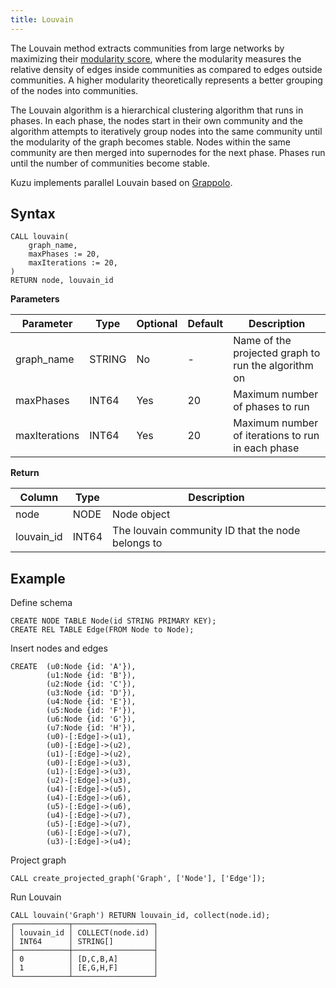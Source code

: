 ```yaml
---
title: Louvain
---
```


The Louvain method extracts communities from large networks by maximizing their
[modularity score](https://en.wikipedia.org/wiki/Louvain_method#Modularity),
where the modularity measures the relative density of edges inside communities
as compared to edges outside communities. A higher modularity theoretically
represents a better grouping of the nodes into communities.

The Louvain algorithm is a hierarchical clustering algorithm that runs in
phases. In each phase, the nodes start in their own community and the algorithm
attempts to iteratively group nodes into the same community until the modularity
of the graph becomes stable. Nodes within the same community are then merged
into supernodes for the next phase. Phases run until the number of communities
become stable.

Kuzu implements parallel Louvain based on [Grappolo](https://hpc.pnl.gov/people/hala/grappolo.html).

## Syntax

```
CALL louvain(
    graph_name,
    maxPhases := 20, 
    maxIterations := 20, 
)
RETURN node, louvain_id
```

**Parameters**

| Parameter | Type | Optional | Default | Description |
|-----------|------|----------|---------|-------------|
| graph_name | STRING | No | - | Name of the projected graph to run the algorithm on |
| maxPhases | INT64 | Yes | 20 | Maximum number of phases to run |
| maxIterations | INT64 | Yes | 20 | Maximum number of iterations to run in each phase |

**Return**

| Column | Type | Description |
|--------|------|-------------|
| node | NODE | Node object |
| louvain_id | INT64 | The louvain community ID that the node belongs to |

## Example

Define schema
```cypher
CREATE NODE TABLE Node(id STRING PRIMARY KEY);
CREATE REL TABLE Edge(FROM Node to Node);
```
Insert nodes and edges
```cypher
CREATE  (u0:Node {id: 'A'}),
        (u1:Node {id: 'B'}),
        (u2:Node {id: 'C'}),
        (u3:Node {id: 'D'}),
        (u4:Node {id: 'E'}),
        (u5:Node {id: 'F'}),
        (u6:Node {id: 'G'}),
        (u7:Node {id: 'H'}),
        (u0)-[:Edge]->(u1),
        (u0)-[:Edge]->(u2),
        (u1)-[:Edge]->(u2),
        (u0)-[:Edge]->(u3),
        (u1)-[:Edge]->(u3),
        (u2)-[:Edge]->(u3),
        (u4)-[:Edge]->(u5),
        (u4)-[:Edge]->(u6),
        (u5)-[:Edge]->(u6),
        (u4)-[:Edge]->(u7),
        (u5)-[:Edge]->(u7),
        (u6)-[:Edge]->(u7),
        (u3)-[:Edge]->(u4);
```
Project graph
```cypher
CALL create_projected_graph('Graph', ['Node'], ['Edge']);
```
Run Louvain
```cypher
CALL louvain('Graph') RETURN louvain_id, collect(node.id);
┌────────────┬──────────────────┐
│ louvain_id │ COLLECT(node.id) │
│ INT64      │ STRING[]         │
├────────────┼──────────────────┤
│ 0          │ [D,C,B,A]        │
│ 1          │ [E,G,H,F]        │
└────────────┴──────────────────┘
```
